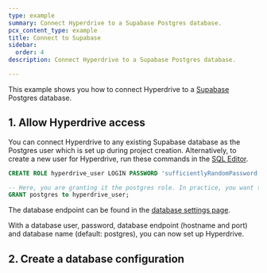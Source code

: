 ```yaml
---
type: example
summary: Connect Hyperdrive to a Supabase Postgres database.
pcx_content_type: example
title: Connect to Supabase
sidebar:
  order: 4
description: Connect Hyperdrive to a Supabase Postgres database.

---
```



This example shows you how to connect Hyperdrive to a [Supabase](https://supabase.com/) Postgres database.

## 1. Allow Hyperdrive access

You can connect Hyperdrive to any existing Supabase database as the Postgres user which is set up during project creation.
Alternatively, to create a new user for Hyperdrive, run these commands in the [SQL Editor](https://supabase.com/dashboard/project/_/sql/new).

```sql
CREATE ROLE hyperdrive_user LOGIN PASSWORD 'sufficientlyRandomPassword';

-- Here, you are granting it the postgres role. In practice, you want to create a role with lesser privileges.
GRANT postgres to hyperdrive_user;
```

The database endpoint can be found in the [database settings page](https://supabase.com/dashboard/project/_/settings/database).

With a database user, password, database endpoint (hostname and port) and database name (default: postgres), you can now set up Hyperdrive.

## 2. Create a database configuration

<Render file="create-hyperdrive-config" />
